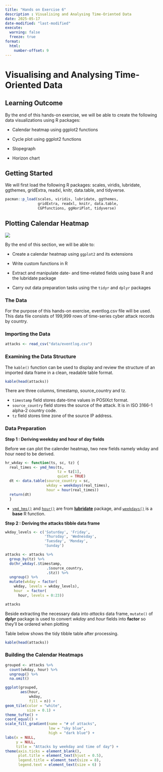 ```yaml
---
title: "Hands on Exercise 6"
description : Visualising and Analysing Time-Oriented Data
date: 2025-05-17
date-modified: "last-modified"
execute:
  warning: false
  freeze: true
format:
  html:
    number-offset: 9
---
```


# Visualising and Analysing Time-Oriented Data

## Learning Outcome

By the end of this hands-on exercise, we will be able to create the following data visualizations using R packages:

-   Calendar heatmap using ggplot2 functions

-   Cycle plot using ggplot2 functions

-   Slopegraph

-   Horizon chart

## Getting Started

We will first load the following R packages: scales, viridis, lubridate, ggthemes, gridExtra, readxl, knitr, data.table, and tidyverse.

```r
pacman::p_load(scales, viridis, lubridate, ggthemes,
               gridExtra, readxl, knitr, data.table,
               CGPfunctions, ggHoriPlot, tidyverse)
```

## Plotting Calendar Heatmap

![](img/image01.png)

By the end of this section, we will be able to:

-   Create a calendar heatmap using `ggplot2` and its extensions

-   Write custom functions in R

-   Extract and manipulate date- and time-related fields using base R and the lubridate package

-   Carry out data preparation tasks using the `tidyr` and `dplyr` packages

### The Data

For the purpose of this hands-on exercise, eventlog.csv file will be used. This data file consists of 199,999 rows of time-series cyber attack records by country.

### Importing the Data

```r
attacks <- read_csv("data/eventlog.csv")
```

### Examining the Data Structure

The `kable()` function can be used to display and review the structure of an imported data frame in a clean, readable table format.

```r
kable(head(attacks))
```

There are three columns, timestamp, source_country and tz.

-   `timestamp` field stores date-time values in POSIXct format.
-   `source_country` field stores the source of the attack. It is in ISO 3166-1 alpha-2 country code.
-   `tz` field stores time zone of the source IP address.

### Data Preparation

**Step 1 : Deriving weekday and hour of day fields**

Before we can plot the calender heatmap, two new fields namely wkday and hour need to be derived.

```r
hr_wkday <- function(ts, sc, tz) {
  real_times <- ymd_hms(ts, 
                        tz = tz[1], 
                        quiet = TRUE)
  dt <- data.table(source_country = sc,
                   wkday = weekdays(real_times),
                   hour = hour(real_times))
  return(dt)
  }

```

::: {.callout-note appearance="simple"}

- [`ymd_hms()`](https://lubridate.tidyverse.org/reference/ymd_hms.html) and [`hour()`](https://lubridate.tidyverse.org/reference/hour.html) are from [**lubridate**](https://lubridate.tidyverse.org/) package, and [`weekdays()`](https://www.rdocumentation.org/packages/base/versions/3.6.2/topics/weekdays) is a **base** R function. 

:::

**Step 2 : Deriving the attacks tibble data frame**

```r
wkday_levels <- c('Saturday', 'Friday', 
                  'Thursday', 'Wednesday', 
                  'Tuesday', 'Monday', 
                  'Sunday')

attacks <- attacks %>%
  group_by(tz) %>%
  do(hr_wkday(.$timestamp, 
                   .$source_country, 
                   .$tz)) %>% 
  ungroup() %>% 
  mutate(wkday = factor(
    wkday, levels = wkday_levels),
    hour  = factor(
      hour, levels = 0:23))

attacks
```

::: {.callout-note appearance="simple"}

Beside extracting the necessary data into *attacks* data frame, `mutate()` of **dplyr** package is used to convert *wkday* and *hour* fields into **factor** so they'll be ordered when plotting 

:::

Table below shows the tidy tibble table after processing.

```r
kable(head(attacks))
```

### Building the Calendar Heatmaps

```r
grouped <- attacks %>% 
  count(wkday, hour) %>% 
  ungroup() %>%
  na.omit()

ggplot(grouped, 
       aes(hour, 
           wkday, 
           fill = n)) + 
geom_tile(color = "white", 
          size = 0.1) + 
theme_tufte() + 
coord_equal() +
scale_fill_gradient(name = "# of attacks",
                    low = "sky blue", 
                    high = "dark blue") +
labs(x = NULL, 
     y = NULL, 
     title = "Attacks by weekday and time of day") +
theme(axis.ticks = element_blank(),
      plot.title = element_text(hjust = 0.5),
      legend.title = element_text(size = 8),
      legend.text = element_text(size = 6) )
```
